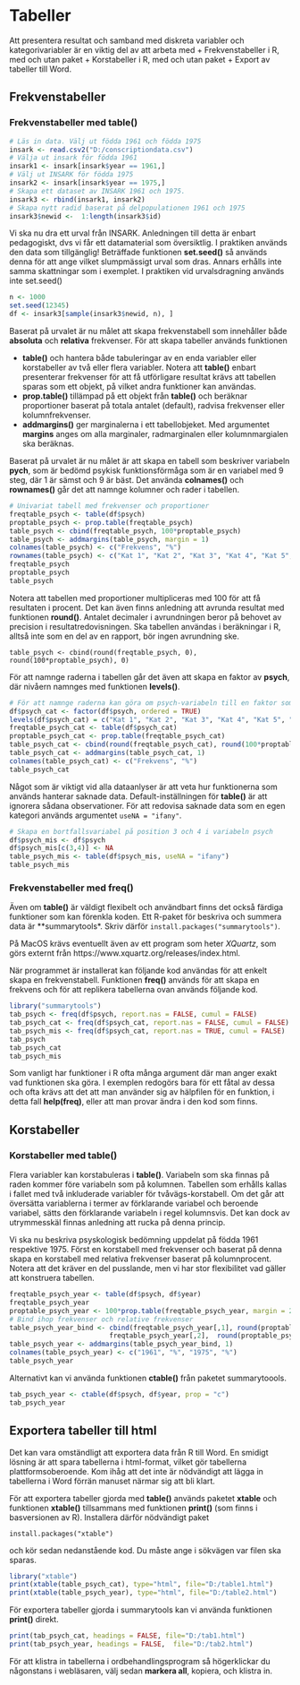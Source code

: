 # Tabeller

Att presentera resultat och samband med diskreta variabler och kategorivariabler är en viktig del av att arbeta med
+ Frekvenstabeller i R, med och utan paket
+ Korstabeller i R, med och utan paket
+ Export av tabeller till Word.

## Frekvenstabeller

### Frekvenstabeller med table()

```r
# Läs in data. Välj ut födda 1961 och födda 1975 
insark <- read.csv2("D:/conscriptiondata.csv")
# Välja ut insark för födda 1961
insark1 <- insark[insark$year == 1961,]
# Välj ut INSARK för födda 1975
insark2 <- insark[insark$year == 1975,]
# Skapa ett dataset av INSARK 1961 och 1975. 
insark3 <- rbind(insark1, insark2)
# Skapa nytt radid baserat på delpopulationen 1961 och 1975
insark3$newid <-  1:length(insark3$id) 
```

Vi ska nu  dra ett urval från INSARK. Anledningen till detta är enbart pedagogiskt,
dvs vi får ett datamaterial som översiktlig. I praktiken används den data som tillgänglig!
Beträffade funktionen **set.seed()** så används denna för att ange vilket
slumpmässigt urval som dras. Annars erhålls inte samma skattningar som i exemplet. I praktiken vid urvalsdragning används inte set.seed()

```r
n <- 1000
set.seed(12345)
df <- insark3[sample(insark3$newid, n), ]
```

Baserat på urvalet är nu målet att skapa frekvenstabell som innehåller både **absoluta** och **relativa** frekvenser.
För att skapa tabeller används funktionen 

+ **table()** och hantera både tabuleringar av en enda variabler eller korstabeller av två eller flera variabler. Notera att **table()** enbart presenterar frekvenser för att få utförligare resultat krävs att tabellen sparas som ett objekt, på vilket andra funktioner kan användas.
+  **prop.table()** tillämpad på ett objekt från **table()** och beräknar proportioner baserat på totala antalet (default), radvisa frekvenser eller kolumnfrekvenser.   
+ **addmargins()** ger marginalerna i ett tabellobjeket. Med argumentet **margins** anges om alla marginaler, radmarginalen eller kolumnmargialen ska beräknas.

Baserat på urvalet är nu målet är att skapa en tabell som beskriver variabeln **pych**, som är bedömd psykisk funktionsförmåga som är en variabel med 9 steg, där 1 är sämst och 9 är bäst. Det använda **colnames()** och **rownames()** går det att namnge kolumner och rader i tabellen.

```r
# Univariat tabell med frekvenser och proportioner 
freqtable_psych <- table(df$psych)
proptable_psych <- prop.table(freqtable_psych)
table_psych <- cbind(freqtable_psych, 100*proptable_psych)
table_psych <- addmargins(table_psych, margin = 1)
colnames(table_psych) <- c("Frekvens", "%")
rownames(table_psych) <- c("Kat 1", "Kat 2", "Kat 3", "Kat 4", "Kat 5", "Kat 6", "Kat 7", "Kat 8", "Kat 9")
freqtable_psych 
proptable_psych 
table_psych
```

Notera att tabellen med proportioner multipliceras med 100 för att få resultaten i procent. Det kan även finns anledning att avrunda resultat med funktionen **round()**. Antalet decimaler i avrundningen beror på behovet av precision i resultatredovisningen. Ska tabellen användas i beräkningar i R, alltså inte som en del av en rapport, bör ingen avrundning ske.

`table_psych <- cbind(round(freqtable_psych, 0), round(100*proptable_psych), 0)`



För att namnge raderna i tabellen går det även att skapa en faktor av **psych**, där nivåern namnges med funktionen **levels()**. 

```r
# För att namnge raderna kan göra om psych-variabeln till en faktor som namnges. 
df$psych_cat <- factor(df$psych, ordered = TRUE)
levels(df$psych_cat) = c("Kat 1", "Kat 2", "Kat 3", "Kat 4", "Kat 5", "Kat 6", "Kat 7", "Kat 8", "Kat 9")
freqtable_psych_cat <- table(df$psych_cat)
proptable_psych_cat <- prop.table(freqtable_psych_cat)
table_psych_cat <- cbind(round(freqtable_psych_cat), round(100*proptable_psych_cat, 1))
table_psych_cat <- addmargins(table_psych_cat, 1)
colnames(table_psych_cat) <- c("Frekvens", "%")
table_psych_cat
```

Något som är viktigt vid alla dataanlyser är att veta hur funktionerna som används hanterar saknade data.  Default-inställningen för **table()** är att ignorera sådana observationer. För att redovisa saknade data som en egen kategori används argumentet `useNA = "ifany"`. 

```r
# Skapa en bortfallsvariabel på position 3 och 4 i variabeln psych
df$psych_mis <- df$psych
df$psych_mis[c(3,4)] <- NA
table_psych_mis <- table(df$psych_mis, useNA = "ifany")
table_psych_mis
```

### Frekvenstabeller med freq()
Även om **table()** är väldigt flexibelt och användbart finns det också färdiga funktioner som kan förenkla koden.
Ett R-paket för beskriva och summera data är **summarytools*. Skriv därför `install.packages("summarytools")`. 

På MacOS krävs eventuellt även av ett program som heter *XQuartz*, som görs externt från
https://www.xquartz.org/releases/index.html. 

När programmet är installerat kan följande kod användas för att enkelt skapa en frekvenstabell. Funktionen **freq()** används för att skapa en frekvens och för att replikera tabellerna ovan används följande kod.

```r
library("summarytools")
tab_psych <- freq(df$psych, report.nas = FALSE, cumul = FALSE)
tab_psych_cat <- freq(df$psych_cat, report.nas = FALSE, cumul = FALSE)
tab_psych_mis <- freq(df$psych_cat, report.nas = TRUE, cumul = FALSE)
tab_psych
tab_psych_cat 
tab_psych_mis
```

Som vanligt har funktioner i R ofta många argument där man anger exakt vad funktionen ska göra. I exemplen
redogörs bara för ett fåtal av dessa och ofta krävs att det att man använder sig av hälpfilen för en funktion, i detta fall  **help(freq)**, eller att man provar ändra i den kod som finns.


## Korstabeller

### Korstabeller med table()

Flera variabler kan korstabuleras i **table()**. Variabeln som ska finnas på raden kommer före variabeln som på kolumnen. Tabellen som erhålls kallas i fallet med två inkluderade variabler för tvåvägs-korstabell. Om det går att översätta variablerna i termer av förklarande variabel och beroende variabel, sätts den förklarande variabeln i regel kolumnsvis. Det kan dock av utrymmesskäl finnas anledning att rucka på denna princip.

Vi ska nu beskriva psyskologisk bedömning uppdelat på födda 1961 respektive 1975. Först en korstabell med frekvenser och baserat på denna skapa en korstabell med relativa frekvenser baserat på kolumnprocent. Notera att det kräver en del pusslande, men vi har stor flexibilitet vad
gäller att konstruera tabellen.

```r

freqtable_psych_year <- table(df$psych, df$year)
freqtable_psych_year 
proptable_psych_year <- 100*prop.table(freqtable_psych_year, margin = 2 )  # 2 är kolumnprocent
# Bind ihop frekvenser och relative frekvenser
table_psych_year_bind <- cbind(freqtable_psych_year[,1], round(proptable_psych_year[,1], 1),
                         freqtable_psych_year[,2],  round(proptable_psych_year[,2], 1))
table_psych_year <- addmargins(table_psych_year_bind, 1)
colnames(table_psych_year) <- c("1961", "%", "1975", "%")
table_psych_year 
```

Alternativt kan vi använda funktionen **ctable()** från paketet summarytoools.

```r
tab_psych_year <- ctable(df$psych, df$year, prop = "c")
tab_psych_year
```


## Exportera tabeller till html
Det kan vara omständligt att exportera data från R till Word. En smidigt lösning är att spara tabellerna i html-format, vilket gör tabellerna plattformsoberoende. Kom ihåg att det inte är nödvändigt att lägga in tabellerna i Word förrän manuset närmar sig att bli klart.


För att exportera tabeller gjorda med **table()** används paketet **xtable** och funktionen **xtable()** tillsammans med funktionen **print()** (som finns i basversionen av R).
Installera därför nödvändigt paket

`install.packages("xtable")`

och kör sedan nedanstående kod. Du måste ange i sökvägen var filen ska sparas.

```r
library("xtable")
print(xtable(table_psych_cat), type="html", file="D:/table1.html")
print(xtable(table_psych_year), type="html", file="D:/table2.html")
```

För exportera tabeller gjorda i summarytools kan vi använda funktionen **print()** direkt.

```r
print(tab_psych_cat, headings = FALSE, file="D:/tab1.html")
print(tab_psych_year, headings = FALSE,  file="D:/tab2.html")
```

För att klistra in tabellerna i ordbehandlingsprogram så högerklickar du någonstans i webläsaren, välj sedan **markera all**, kopiera, och klistra in. 



